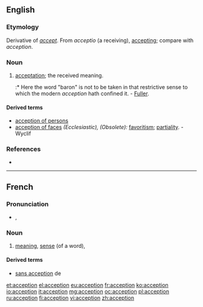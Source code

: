 ==English==

===Etymology===
Derivative of ''[[accept]]''.  From {{etyl|la}} ''acceptio'' (a receiving), [[accepting]]; compare with {{etyl|fr}} ''acception''.

===Noun===
{{en-noun}}

# {{obsolete}} [[acceptation]]; the received meaning.
#:* Here the word "baron" is not to be taken in that restrictive sense to which the modern ''acception'' hath confined it. - [[Fuller]].

====Derived terms====
* [[acception of persons]]
* [[acception of faces]] ''(Ecclesiastic), (Obsolete):'' [[favoritism]]; [[partiality]]. - Wyclif

===References===
* {{R:Webster 1913}}

----

==French==

===Pronunciation===
* {{IPA|/ak.sɛp.sjɔ̃/|lang=fr}}, {{X-SAMPA|/ak.sEp.sjO~/}}

===Noun===
{{fr-noun|f}}
# [[meaning]], [[sense]] (of a word), {{l|en|acceptation}}

====Derived terms====
* [[sans acception]] de

[[et:acception]]
[[el:acception]]
[[eu:acception]]
[[fr:acception]]
[[ko:acception]]
[[io:acception]]
[[it:acception]]
[[mg:acception]]
[[oc:acception]]
[[pl:acception]]
[[ru:acception]]
[[fi:acception]]
[[vi:acception]]
[[zh:acception]]